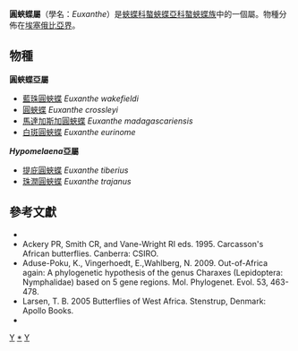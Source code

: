 {{NoteTA
|G1=Butterfly
}}
{{Automatic Taxobox
| taxon = Euxanthe
| authority = Hübner, [1819]
| image = Euxantheeurinome.jpg
| image_caption = [[白斑圓蛺蝶|白斑圓蛺蝶]]<br />''Euxanthe eurinome''
| type_species = [[白斑圓蛺蝶|白斑圓蛺蝶]]<br />''Papilio eurinome''
| type_species_authority = Cramer, [1775]
| subdivision_ranks = 物種
| subdivision = 共有6種，詳見正文。
| synonyms =
* ''Godartia'' <small>Lucas 1843</small>
* ''Anthora'' <small> Doubleday 1844 </small>
* ''Hypomelaena'' <small>Aurivillius 1898</small>
}}

'''圓蛺蝶屬'''（學名：''Euxanthe''）是[[蛺蝶科|蛺蝶科]][[螯蛺蝶亞科|螯蛺蝶亞科]][[螯蛺蝶族|螯蛺蝶族]]中的一個屬。物種分佈在[[埃塞俄比亞界|埃塞俄比亞界]]。

== 物種 ==
'''圓蛺蝶亞屬'''
* [[藍珠圓蛺蝶|藍珠圓蛺蝶]] ''Euxanthe wakefieldi''
* [[圓蛺蝶|圓蛺蝶]] ''Euxanthe crossleyi''
* [[馬達加斯加圓蛺蝶|馬達加斯加圓蛺蝶]] ''Euxanthe madagascariensis''
* [[白斑圓蛺蝶|白斑圓蛺蝶]] ''Euxanthe eurinome''

'''''Hypomelaena''亞屬'''
* [[提庇圓蛺蝶|提庇圓蛺蝶]] ''Euxanthe tiberius''
* [[珠潤圓蛺蝶|珠潤圓蛺蝶]] ''Euxanthe trajanus''
<!--
== 腳註 ==
{{reflist|}}
-->
== 參考文獻 ==
* {{Commonscat-inline| Euxanthe}}
* Ackery PR, Smith CR, and Vane-Wright RI eds. 1995. Carcasson's African butterflies. Canberra: CSIRO.
* Aduse-Poku, K., Vingerhoedt, E.,Wahlberg, N. 2009. Out-of-Africa again: A phylogenetic hypothesis of the genus Charaxes (Lepidoptera: Nymphalidae) based on 5 gene regions. Mol. Phylogenet. Evol. 53, 463-478.
* Larsen, T. B. 2005 Butterflies of West Africa. Stenstrup, Denmark: Apollo Books.
* {{Cite book | author = 寿建新 周尧 李宇飞 | title = 世界蝴蝶分類名錄 | location = 中國 | publisher = 陝西科學技術出版社 | date = 2006-04-01 | ISBN = 9787536936768 | language= zh-hans }}
{{螯蛺蝶亞科}}

{{taxonbar}}
[[Category:_1819年描述的分类群|Y]]
[[Category:圓蛺蝶屬|*]]
[[Category:螯蛺蝶族|Y]]